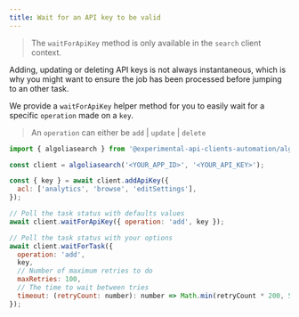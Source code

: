 ```yaml
---
title: Wait for an API key to be valid
---
```



> The `waitForApiKey` method is only available in the `search` client context.

Adding, updating or deleting API keys is not always instantaneous, which is why you might want to ensure the job has been processed before jumping to an other task.

We provide a `waitForApiKey` helper method for you to easily wait for a specific `operation` made on a `key`.

> An `operation` can either be `add` | `update` | `delete`

<TabsLanguage>
<TabItem value="javascript">

```js
import { algoliasearch } from '@experimental-api-clients-automation/algoliasearch';

const client = algoliasearch('<YOUR_APP_ID>', '<YOUR_API_KEY>');

const { key } = await client.addApiKey({
  acl: ['analytics', 'browse', 'editSettings'],
});

// Poll the task status with defaults values
await client.waitForApiKey({ operation: 'add', key });

// Poll the task status with your options
await client.waitForTask({
  operation: 'add',
  key,
  // Number of maximum retries to do
  maxRetries: 100,
  // The time to wait between tries
  timeout: (retryCount: number): number => Math.min(retryCount * 200, 5000),
});
```

</TabItem>
</TabsLanguage>
